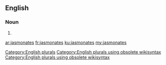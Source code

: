 ==English==

===Noun===
{{head|en}}

# {{plural of|jasmonate}}

[[Category:English plurals]][[Category:English plurals using obsolete wikisyntax]][[Category:English plurals using obsolete wikisyntax]]

[[ar:jasmonates]]
[[fr:jasmonates]]
[[ku:jasmonates]]
[[my:jasmonates]]